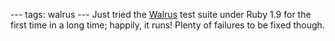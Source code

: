 ---
tags: walrus
---
Just tried the [[Walrus]] test suite under Ruby 1.9 for the first time in a long time; happily, it runs! Plenty of failures to be fixed though.
